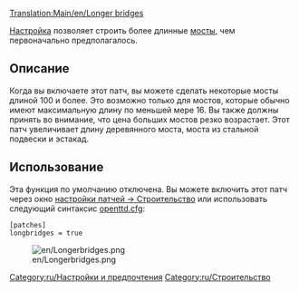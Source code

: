 [[Translation:Main/en/Longer bridges]]
[[Category:ru/Настройки и предпочтения]]
[[Category:ru/Строительство]]

{{ru/История|Это относится к версии до 1,0}}

{{ru/Устарело| В настоящее время это две настройки: Максимальная длина моста и максимальная длина туннеля }} 

[[Main/ru/Расширенные настройки|Настройка]] позволяет строить более длинные [[Main/ru/Мосты|мосты]], чем первоначально предполагалось.

== Описание ==
Когда вы включаете этот патч, вы можете сделать некоторые мосты длиной 100 и более. Это возможно только для мостов, которые обычно имеют максимальную длину по меньшей мере 16. Вы также должны принять во внимание, что цена больших мостов резко возрастает. Этот патч увеличивает длину деревянного моста, моста из стальной подвески и эстакад.

== Использование  ==
Эта функция по умолчанию отключена. Вы можете включить этот патч через окно [[Main/en/Расширенные настройки/Строительство/Ru#Allow building very long bridges|настройки патчей -> Строительство]] или использовать следующий синтаксис [[Main/ru/Openttd.cfg|openttd.cfg]]:

 [patches]
 longbridges = true

[[File:en/Longerbridges.png|center]]